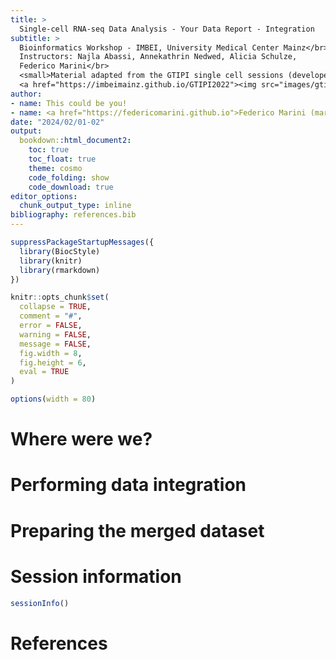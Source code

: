 ```yaml
---
title: >
  Single-cell RNA-seq Data Analysis - Your Data Report - Integration
subtitle: >
  Bioinformatics Workshop - IMBEI, University Medical Center Mainz</br>
  Instructors: Najla Abassi, Annekathrin Nedwed, Alicia Schulze, 
  Federico Marini</br>
  <small>Material adapted from the GTIPI single cell sessions (developed by Federico Marini & Charlotte Soneson)</small></br>
  <a href="https://imbeimainz.github.io/GTIPI2022"><img src="images/gtipi_logo.png" alt="" height="100"/></a>
author:
- name: This could be you!
- name: <a href="https://federicomarini.github.io">Federico Marini (marinif@uni-mainz.de)</a><br><a href="https://www.unimedizin-mainz.de/imbei/">IMBEI, University Medical Center Mainz</a><br><a href="https://twitter.com/FedeBioinfo">`@FedeBioinfo`</a>
date: "2024/02/01-02"
output: 
  bookdown::html_document2:
    toc: true
    toc_float: true
    theme: cosmo
    code_folding: show
    code_download: true
editor_options: 
  chunk_output_type: inline
bibliography: references.bib
---
```


```r
suppressPackageStartupMessages({
  library(BiocStyle)
  library(knitr)
  library(rmarkdown)
})

knitr::opts_chunk$set(
  collapse = TRUE,
  comment = "#",
  error = FALSE,
  warning = FALSE,
  message = FALSE,
  fig.width = 8, 
  fig.height = 6, 
  eval = TRUE
)

options(width = 80)
```

# Where were we?



# Performing data integration




# Preparing the merged dataset




# Session information {-}

```r
sessionInfo()
```

# References {-}

